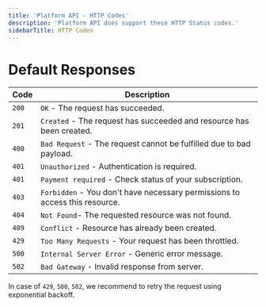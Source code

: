 ```yaml
---
title: 'Platform API - HTTP Codes'
description: 'Platform API does support these HTTP Status codes.'
sidebarTitle: HTTP Codes
---
```


# Default Responses

| Code  | Description                                                                 |
|-------|-----------------------------------------------------------------------------|
| `200` | `OK` - The request has succeeded.                                           |
| `201` | `Created` - The request has succeeded and resource has been created.        |
| `400` | `Bad Request` - The request cannot be fulfilled due to bad payload.         |
| `401` | `Unauthorized` - Authentication is required.                                |
| `401` | `Payment required` - Check status of your subscription.                     |
| `403` | `Forbidden` - You don't have necessary permissions to access this resource. |
| `404` | `Not Found`- The requested resource was not found.                          |
| `409` | `Conflict` - Resource has already been created.                             |
| `429` | `Too Many Requests` - Your request has been throttled.                      |
| `500` | `Internal Server Error` - Generic error message.                            |
| `502` | `Bad Gateway` - Invalid response from server.                               |

<Note>In case of `429`, `500`, `502`, we recommend to retry the request using exponential backoff.</Note>
